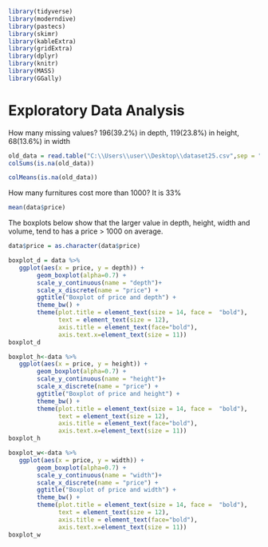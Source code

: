 ```{r libraries, echo = FALSE, warning = FALSE, message = FALSE}
library(tidyverse)
library(moderndive)
library(pastecs)
library(skimr)
library(kableExtra)
library(gridExtra)
library(dplyr)
library(knitr)
library(MASS)
library(GGally)
```

# Exploratory Data Analysis {#sec:EDA}
How many missing values? 
196(39.2%) in depth, 119(23.8%) in height, 68(13.6%) in width

``` {R missing count}
old_data = read.table("C:\\Users\\user\\Desktop\\dataset25.csv",sep = ",", header = TRUE)
colSums(is.na(old_data))
```

``` {R missing proportions}
colMeans(is.na(old_data))
```

How many furnitures cost more than 1000? 
It is 33%

``` {R price}
mean(data$price)
```

The boxplots below show that the larger value in depth, height, width and volume, tend to has a price > 1000 on average.

``` {R boxplot}
data$price = as.character(data$price)

boxplot_d = data %>% 
   ggplot(aes(x = price, y = depth)) +
        geom_boxplot(alpha=0.7) +
        scale_y_continuous(name = "depth")+
        scale_x_discrete(name = "price") +
        ggtitle("Boxplot of price and depth") +
        theme_bw() +
        theme(plot.title = element_text(size = 14, face =  "bold"),
              text = element_text(size = 12),
              axis.title = element_text(face="bold"),
              axis.text.x=element_text(size = 11)) 
boxplot_d

boxplot_h<-data %>% 
   ggplot(aes(x = price, y = height)) +
        geom_boxplot(alpha=0.7) +
        scale_y_continuous(name = "height")+
        scale_x_discrete(name = "price") +
        ggtitle("Boxplot of price and height") +
        theme_bw() +
        theme(plot.title = element_text(size = 14, face =  "bold"),
              text = element_text(size = 12),
              axis.title = element_text(face="bold"),
              axis.text.x=element_text(size = 11)) 
boxplot_h

boxplot_w<-data %>% 
   ggplot(aes(x = price, y = width)) +
        geom_boxplot(alpha=0.7) +
        scale_y_continuous(name = "width")+
        scale_x_discrete(name = "price") +
        ggtitle("Boxplot of price and width") +
        theme_bw() +
        theme(plot.title = element_text(size = 14, face =  "bold"),
              text = element_text(size = 12),
              axis.title = element_text(face="bold"),
              axis.text.x=element_text(size = 11)) 
boxplot_w
```
